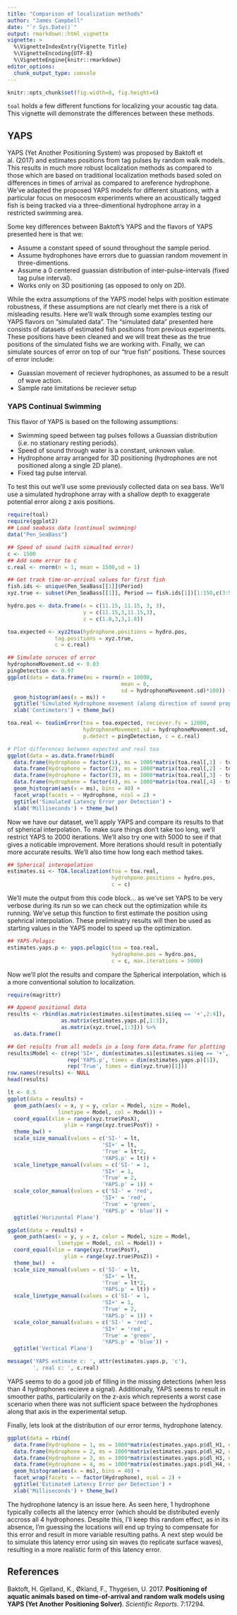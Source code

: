 ```yaml
---
title: "Comparison of localization methods"
author: "James Campbell"
date: "`r Sys.Date()`"
output: rmarkdown::html_vignette
vignette: >
  %\VignetteIndexEntry{Vignette Title}
  %\VignetteEncoding{UTF-8}
  %\VignetteEngine{knitr::rmarkdown}
editor_options: 
  chunk_output_type: console
---
```


```r
knitr::opts_chunk$set(fig.width=8, fig.height=6)
```

`toal` holds a few different functions for localizing your acoustic tag data.
This vignette will demonstrate the differences between these methods.

## YAPS

YAPS (Yet Another Positioning System) was proposed by Baktoft et al. (2017) and estimates positions from tag pulses by random walk models.
This results in much more robust localization methods as compared to those which are based on traditional localization methods based soled on differences in times of arrival as compared to areference hydrophone.
We've adapted the proposed YAPS models for different situations, with a particular focus on mesocosm experiments where an acoustically tagged fish is being tracked via a three-dimentional hydrophone array in a restricted swimming area.

Some key differences between Baktoft's YAPS and the flavors of YAPS presented here is that we:

- Assume a constant speed of sound throughout the sample period.
- Assume hydrophones have errors due to guassian random movement in three-dimentions.
- Assume a 0 centered guassian distribution of inter-pulse-intervals (fixed tag pulse interval).
- Works only on 3D positioning (as opposed to only on 2D).

While the extra assumptions of the YAPS model helps with position estimate robustness, if these assumptions are not clearly met there is a risk of misleading results.
Here we'll walk through some examples testing our YAPS flavors on "simulated data".
The "simulated data" presented here consists of datasets of estimated fish positions from previous experiments.
These positions have been cleaned and we will treat these as the true positions of the simulated fishs we are working with.
Finally, we can simulate sources of error on top of our "true fish" positions.
These sources of error include:

- Guassian movement of reciever hydrophones, as assumed to be a result of wave action.
- Sample rate limitations be reciever setup

### YAPS Continual Swimming

This flavor of YAPS is based on the following assumptions:

- Swimming speed between tag pulses follows a Guassian distribution (i.e. no stationary resting periods).
- Speed of sound through water is a constant, unknown value.
- Hydrophone array arranged for 3D positioning (hydrophones are not positioned along a single 2D plane).
- Fixed tag pulse interval.

To test this out we'll use some previously collected data on sea bass.
We'll use a simulated hydrophone array with a shallow depth to exaggerate potential error along z axis positions.

```r
require(toal)
require(ggplot2)
## Load seabass data (continual swimming)
data("Pen_SeaBass")

## Speed of sound (with simualted error)
c <- 1500
## Add some error to c
c.real <- rnorm(n = 1, mean = 1500,sd = 1)

## Get track time-or-arrival values for first fish
fish.ids <- unique(Pen_SeaBass[[1]]$Period)
xyz.true <- subset(Pen_SeaBass[[1]], Period == fish.ids[1])[1:150,c(3:5,1)]

hydro.pos <- data.frame(x = c(11.15, 11.15, 3, 3),
                        y = c(11.15,3,11.15,3),
                        z = c(1.8,3,3,1.8))

toa.expected <- xyz2toa(hydrophone.positions = hydro.pos, 
               tag.positions = xyz.true,
               c = c.real)

## Simulate soruces of error
hydrophoneMovement.sd <- 0.03
pingDetection <- 0.97
ggplot(data = data.frame(ms = rnorm(n = 10000,
                                    mean = 0,
                                    sd = hydrophoneMovement.sd)*100)) + 
  geom_histogram(aes(x = ms)) + 
  ggtitle('Simulated Hydrophone movement (along direction of sound propagation)') +
  xlab('Centimeters') + theme_bw()

toa.real <- toaSimError(toa = toa.expected, reciever.fs = 12000,
                        hydrophoneMovement.sd = hydrophoneMovement.sd,
                        p.detect = pingDetection, c = c.real)

# Plot differences between expected and real toa
ggplot(data = as.data.frame(rbind(
  data.frame(Hydrophone = factor(1), ms = 1000*matrix(toa.real[,1] - toa.expected[,1], ncol = 1)),
  data.frame(Hydrophone = factor(2), ms = 1000*matrix(toa.real[,2] - toa.expected[,2], ncol = 1)),
  data.frame(Hydrophone = factor(3), ms = 1000*matrix(toa.real[,3] - toa.expected[,3], ncol = 1)),
  data.frame(Hydrophone = factor(4), ms = 1000*matrix(toa.real[,4] - toa.expected[,4], ncol = 1))))) +
  geom_histogram(aes(x = ms), bins = 40) + 
  facet_wrap(facets = ~ Hydrophone, ncol = 2) +
  ggtitle('Simulated Latency Error per Detection') +
  xlab('Milliseconds') + theme_bw()
```

Now we have our dataset, we'll apply YAPS and compare its results to that of spherical interpolation.
To make sure things don't take too long, we'll restrict YAPS to 2000 iterations.
We'll also try one with 5000 to see if that gives a noticable improvement.
More iterations should result in potentially more accurate results.
We'll also time how long each method takes.

```r
## Spherical interopolation
estimates.si <- TOA.localization(toa = toa.real,
                                 hydrohpone.positions = hydro.pos,
                                 c = c)
```

We'll mute the output from this code block... as we've set YAPS to be very verbose during its run so we can check out the optimization while its running.
We've setup this function to first estimate the position using spehrical interpolation.
These preliminatry results will then be used as starting values in the YAPS model to speed up the optimization.

```r
## YAPS-Pelagic
estimates.yaps.p <- yaps.pelagic(toa = toa.real, 
                                 hydrophone.pos = hydro.pos,
                                 c = c, max.iterations = 5000)
```

Now we'll plot the results and compare the Spherical interpolation, which is a more conventional solution to localization.

```r
require(magrittr)

## Append positional data
results <- rbind(as.matrix(estimates.si[estimates.si$eq == '+',2:4]),
                 as.matrix(estimates.yaps.p[,1:3]),
                 as.matrix(xyz.true[,1:3])) %>% 
  as.data.frame()

## Get results from all models in a long form data.frame for plotting
results$Model <- c(rep('SI+', dim(estimates.si[estimates.si$eq == '+',])[1]),
                   rep('YAPS.p', times = dim(estimates.yaps.p)[1]),
                   rep('True', times = dim(xyz.true)[1]))
row.names(results) <- NULL
head(results)

lt <- 0.5
ggplot(data = results) + 
  geom_path(aes(x = x, y = y, color = Model, size = Model,
                linetype = Model, col = Model)) +
  coord_equal(xlim = range(xyz.true$PosX),
                  ylim = range(xyz.true$PosY)) +
  theme_bw() + 
  scale_size_manual(values = c('SI-' = lt,
                              'SI+' = lt,
                              'True' = lt*2,
                              'YAPS.p' = lt)) +
  scale_linetype_manual(values = c('SI-' = 1,
                              'SI+' = 1,
                              'True' = 2,
                              'YAPS.p' = 1)) +
  scale_color_manual(values = c('SI-' = 'red',
                              'SI+' = 'red',
                              'True' = 'green',
                              'YAPS.p' = 'blue')) +
  ggtitle('Horizontal Plane')

ggplot(data = results) + 
  geom_path(aes(x = y, y = z, color = Model, size = Model,
                linetype = Model, col = Model)) +
  coord_equal(xlim = range(xyz.true$PosY),
                  ylim = range(xyz.true$PosZ)) +
  theme_bw()  +
  scale_size_manual(values = c('SI-' = lt,
                              'SI+' = lt,
                              'True' = lt*2,
                              'YAPS.p' = lt)) +
  scale_linetype_manual(values = c('SI-' = 1,
                              'SI+' = 1,
                              'True' = 2,
                              'YAPS.p' = 1)) +
  scale_color_manual(values = c('SI-' = 'red',
                              'SI+' = 'red',
                              'True' = 'green',
                              'YAPS.p' = 'blue')) +
  ggtitle('Vertical Plane')

message('YAPS estimate c: ', attr(estimates.yaps.p, 'c'),
        ', real c: ', c.real)
```

YAPS seems to do a good job of filling in the missing detections (when less than 4 hydrophones recieve a signal).
Additionally, YAPS seems to result in smoother paths, particularily on the z-axis which represents a worst case scenario when there was not sufficient space between the hydrophones along that axis in the experimental setup.

Finally, lets look at the distribution of our error terms, hydrophone latency.

```r
ggplot(data = rbind(
  data.frame(Hydrophone = 1, ms = 1000*matrix(estimates.yaps.p$dl_H1, ncol = 1)),
  data.frame(Hydrophone = 2, ms = 1000*matrix(estimates.yaps.p$dl_H2, ncol = 1)),
  data.frame(Hydrophone = 3, ms = 1000*matrix(estimates.yaps.p$dl_H3, ncol = 1)),
  data.frame(Hydrophone = 4, ms = 1000*matrix(estimates.yaps.p$dl_H4, ncol = 1)))) +
  geom_histogram(aes(x = ms), bins = 40) + 
  facet_wrap(facets = ~ factor(Hydrophone), ncol = 2) +
  ggtitle('Estimated Latency Error per Detection') +
  xlab('Milliseconds') + theme_bw()
```

The hydrophone latency is an issue here.
As seen here, 1 hydrophone typically collects all the latency error (which should be distributed evenly accross all 4 hydrophones.
Despite this, I'll keep this random effect, as in its absence, I'm guessing the locations will end up trying to compensate for this error and result in more variable resulting paths.
A next step would be to simulate this latency error using sin waves (to replicate surface waves), resulting in a more realistic form of this latency error.

## References

Baktoft, H. Gjelland, K., Økland, F., Thygesen, U.  2017. **Positioning of aquatic animals based on time-of-arrival and random walk models using YAPS (Yet Another Positioning Solver)**. *Scientific Reports*. 7:17294.
